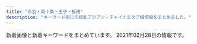 ```yaml
---
title: "赤羽・東十条・王子・板橋"
description: "キーワード別にの巨乳アジアン・チャイナエステ嬢情報をまとめました。"
---
```


新着画像と新着キーワードをまとめています。
2021年02月28日の情報です。

<DmmAffiliateIns />
<KeywordTable
  shops={
    [
    {
        "keywords": {
            "C": 2,
            "D": 6,
            "87": 6,
            "83": 2
        },
        "name": "GOOD TIME",
        "img_links": [
            "http://www.goodtime.iesjp.com/files/002.jpg",
            "http://www.goodtime.iesjp.com/images/m-top02.jpg",
            "http://www.goodtime.iesjp.com/images/m-top-right01.jpg",
            "http://www.goodtime.iesjp.com/images/m-left.jpg",
            "http://www.goodtime.iesjp.com/images/m-yejiao.jpg",
            "http://www.goodtime.iesjp.com/photo_news/upimg/39901600bd6533312b_0.jpg",
            "http://www.goodtime.iesjp.com/files/004.jpg",
            "http://www.goodtime.iesjp.com/photo_news/upimg/529386029caabbb08f_0.jpg",
            "http://www.goodtime.iesjp.com/images/call.png",
            "http://www.goodtime.iesjp.com/images/m-top-right04.jpg",
            "http://www.goodtime.iesjp.com/files/005.jpg",
            "http://www.goodtime.iesjp.com/images/m-top03.jpg",
            "http://www.goodtime.iesjp.com/images/m-top-right02.jpg",
            "http://www.goodtime.iesjp.com/photo_news/upimg/43415603819cc9fd0d_1.jpg",
            "http://www.goodtime.iesjp.com/files/003.jpg",
            "http://www.goodtime.iesjp.com/images/m-head.jpg",
            "http://www.goodtime.iesjp.com/images/m-right.jpg",
            "http://www.goodtime.iesjp.com/images/top-left01.jpg",
            "http://www.goodtime.iesjp.com/images/m-top-right03.jpg"
        ],
        "station": "\u8d64\u7fbd\u5ca9\u6df5\u99c52\u756a\u51fa\u53e3",
        "url": "http://www.goodtime.iesjp.com/"
    },
    {
        "img_links": [
            "http://kissyourelax.xyz/uploads/190514/1-1Z5140R02A31.jpg",
            "http://kissyourelax.xyz/uploads/190426/1-1Z4261G229208.jpg",
            "http://kissyourelax.xyz/uploads/190422/1-1Z422144244F3.jpg",
            "http://kissyourelax.xyz/uploads/190426/1-1Z4261G221600.jpg",
            "http://kissyourelax.xyz/uploads/191129/1-191129154603T5.jpg",
            "http://kissyourelax.xyz/uploads/200812/1-200Q212540D24.jpg",
            "http://kissyourelax.xyz/uploads/190625/1-1Z625203Q3N2.jpg",
            "http://kissyourelax.xyz/uploads/200929/1-200929125F62K.jpg",
            "http://kissyourelax.xyz/uploads/200929/1-200929125H1111.jpg",
            "http://kissyourelax.xyz/uploads/190514/1-1Z5140R044351.jpg",
            "http://kissyourelax.xyz/uploads/191213/1-1912131550052E.jpg",
            "http://kissyourelax.xyz/uploads/190802/1-1ZP20P91YN.jpg",
            "http://kissyourelax.xyz/uploads/190426/1-1Z4261G1591I.jpg",
            "http://kissyourelax.xyz/uploads/190712/1-1ZG2111A3147.jpg",
            "http://kissyourelax.xyz/uploads/190422/1-1Z422143352a6.jpg",
            "http://kissyourelax.xyz/uploads/190920/1-1Z9200Z645220.jpg",
            "http://kissyourelax.xyz/uploads/190712/1-1ZG2111F3448.jpg",
            "http://kissyourelax.xyz/img/botton.jpg",
            "http://kissyourelax.xyz/img/s0.png",
            "http://kissyourelax.xyz/uploads/190802/1-1ZP20P930U4.jpg",
            "http://kissyourelax.xyz/uploads/191213/1-19121315493M58.jpg",
            "http://kissyourelax.xyz/uploads/190625/1-1Z625204313L6.jpg",
            "http://kissyourelax.xyz/uploads/190422/1-1Z42214343N22.jpg",
            "http://kissyourelax.xyz/uploads/200812/1-200Q2125423452.jpg"
        ],
        "station": "JR\u8d64\u7fbd\u99c5",
        "keywords": {},
        "name": "Kiss you",
        "url": "http://kissyourelax.xyz/"
    },
    {
        "img_links": [],
        "keywords": {},
        "station": "JR\u738b\u5b50\u99c5\u5317\u53e3",
        "name": "\u3084\u3059\u3089\u304e",
        "url": "http://tenpo5.iest.info/"
    },
    {
        "name": "FLOWER",
        "station": "JR\u8d64\u7fbd\u99c5\u5357\u6539\u672d\u53e3(\u6771)",
        "img_links": [
            "http://esthe-japan.work/flower/upload/202004/1588153474.png"
        ],
        "keywords": {
            "89": 3,
            "87": 3,
            "\u30bb\u30af\u30b7\u30fc": 6,
            "88": 3,
            "98": 1
        },
        "url": "http://esthe-japan.work/flower/"
    },
    {
        "station": "JR\u8d64\u7fbd\u99c5\u897f\u53e3",
        "keywords": {
            "85": 2,
            "C": 15,
            "87": 6,
            "E": 6,
            "86": 8,
            "D": 10
        },
        "name": "Cocosia \uff5e\u30b3\u30b3\u30b7\u30a2\uff5e",
        "url": "http://www.cocosia.work/",
        "img_links": [
            "http://www.cocosia.work/staff/mika.jpg",
            "http://www.cocosia.work/img/bn_contact_sp.jpg",
            "http://www.cocosia.work/img/bn_contact.jpg",
            "http://www.cocosia.work/img/int1.jpg",
            "http://www.cocosia.work/staff/hina.jpg",
            "http://www.cocosia.work/staff/mao1.jpg",
            "http://www.cocosia.work/img/int3.jpg",
            "http://www.cocosia.work/staff/rea.jpg",
            "http://www.cocosia.work/staff/hina1.jpg",
            "http://www.cocosia.work/img/concept_sp.jpg",
            "http://www.cocosia.work/img/concept.jpg",
            "http://www.cocosia.work/staff/yuyu1.jpg",
            "http://www.cocosia.work/img/int3_sp.jpg",
            "http://www.cocosia.work/img/int2_sp.jpg",
            "http://www.cocosia.work/staff/riya1.jpg",
            "http://www.cocosia.work/img/int2.jpg",
            "http://www.cocosia.work/staff/yuyu.jpg",
            "http://www.cocosia.work/img/i_tel.png",
            "http://www.cocosia.work/img/bn_howto_sp.jpg",
            "http://www.cocosia.work/staff/riya.jpg",
            "http://www.cocosia.work/staff/rea1.jpg",
            "http://www.cocosia.work/staff/mao.jpg",
            "http://www.cocosia.work/staff/mika1.jpg",
            "http://www.cocosia.work/img/int1_sp.jpg",
            "http://www.cocosia.work/img/bn_howto.jpg",
            "http://www.cocosia.work/img/header_info.png"
        ]
    },
    {
        "url": "http://www.e-baby.work/",
        "img_links": [
            "http://www.e-baby.work/staff/maya1.jpg",
            "http://www.e-baby.work/staff/kumic.jpg",
            "http://www.e-baby.work/staff/kumi1.jpg",
            "http://www.e-baby.work/staff/haru1.jpg",
            "http://www.e-baby.work/img/all/loader.png",
            "http://www.e-baby.work/staff/rina1.jpg",
            "http://www.e-baby.work/img/all/icon2.png",
            "http://www.e-baby.work/staff/yuka1.jpg",
            "http://www.e-baby.work/staff/karen1.jpg"
        ],
        "keywords": {
            "89": 1,
            "C": 1,
            "85": 1,
            "E": 2,
            "86": 2,
            "84": 1,
            "87": 1,
            "D": 3
        },
        "name": "\u30a2\u30a4\u30ea\u30b9",
        "station": "JR\u8d64\u7fbd\u99c5\u6771\u53e3"
    },
    {
        "keywords": {},
        "img_links": [
            "https://higashijujo-mensesthe.com/button/home.png",
            "https://higashijujo-mensesthe.com/staff/rika-l1.jpg",
            "https://higashijujo-mensesthe.com/menu/friend.png",
            "https://higashijujo-mensesthe.com/staff/satomi-l1.jpg",
            "https://higashijujo-mensesthe.com/staff/lime-s1.jpg",
            "https://higashijujo-mensesthe.com/room/room-l1.jpg",
            "https://higashijujo-mensesthe.com/staff/kimi-l2.jpg",
            "https://higashijujo-mensesthe.com/room/esthe2.jpg",
            "https://higashijujo-mensesthe.com/icon/yelp.png",
            "https://higashijujo-mensesthe.com/room/esthe3.jpg",
            "https://higashijujo-mensesthe.com/staff/satomi-s1.jpg",
            "https://higashijujo-mensesthe.com/2019/10/21/rika-s1.jpg",
            "https://higashijujo-mensesthe.com/button/blog.png",
            "https://higashijujo-mensesthe.com/staff/kimi-l1.jpg",
            "https://higashijujo-mensesthe.com/icon/twitter.png",
            "https://higashijujo-mensesthe.com/room/room-l4.jpg",
            "https://higashijujo-mensesthe.com/images/footer-l.png",
            "https://higashijujo-mensesthe.com/2019/08/10/kimi-s1.jpg",
            "https://higashijujo-mensesthe.com/room/room-l2.jpg",
            "https://higashijujo-mensesthe.com/images/qrcode.png",
            "https://higashijujo-mensesthe.com/room/room-l3.jpg",
            "https://higashijujo-mensesthe.com/menu/home.png",
            "https://higashijujo-mensesthe.com/images/camp.jpg",
            "https://higashijujo-mensesthe.com/icon/line.png",
            "https://higashijujo-mensesthe.com/room/esthe1.jpg",
            "https://higashijujo-mensesthe.com/images/flower.png",
            "https://higashijujo-mensesthe.com/staff/rika-s1.jpg",
            "https://higashijujo-mensesthe.com/images/footer-r.png",
            "https://higashijujo-mensesthe.com/staff/kimi-s1.jpg",
            "https://higashijujo-mensesthe.com/menu/info.png",
            "https://higashijujo-mensesthe.com/menu/blog.png",
            "https://higashijujo-mensesthe.com/2019/08/22/runa-s1.jpg",
            "https://higashijujo-mensesthe.com/button/staff.png",
            "https://higashijujo-mensesthe.com/staff/runa-s1.jpg",
            "https://higashijujo-mensesthe.com/2020/02/29/lime-s1.jpg",
            "https://higashijujo-mensesthe.com/images/main1.jpg",
            "https://higashijujo-mensesthe.com/images/main-sp.jpg",
            "https://higashijujo-mensesthe.com/staff/kimi-s2.jpg",
            "https://higashijujo-mensesthe.com/images/clear.png",
            "https://higashijujo-mensesthe.com/menu/gallery.png",
            "https://higashijujo-mensesthe.com/staff/lime-l1.jpg",
            "https://higashijujo-mensesthe.com/2019/08/23/satomi-s1.jpg",
            "https://higashijujo-mensesthe.com/images/header3.png",
            "https://higashijujo-mensesthe.com/staff/runa-l1.jpg",
            "https://higashijujo-mensesthe.com/icon/facebook.png"
        ],
        "url": "https://higashijujo-mensesthe.com/",
        "name": "Love Sea",
        "station": "JR\u6771\u5341\u6761\u99c5\u5317\u53e3"
    },
    {
        "url": "http://esthe-taiwanaroma.com/",
        "img_links": [
            "http://esthe-taiwanaroma.com/img/mami.jpg",
            "http://esthe-taiwanaroma.com/img/mask05.jpg",
            "http://esthe-taiwanaroma.com/img/reina3.jpg",
            "http://esthe-taiwanaroma.com/img/topbg02.jpg",
            "http://esthe-taiwanaroma.com/img/corona-2.jpg",
            "http://esthe-taiwanaroma.com/img/tel_img.png",
            "http://esthe-taiwanaroma.com/img/mask01.jpg",
            "http://esthe-taiwanaroma.com/img/mask02.jpg",
            "http://esthe-taiwanaroma.com/img/pagetop.png",
            "http://esthe-taiwanaroma.com/img/anna.png",
            "http://esthe-taiwanaroma.com/img/mask04.jpg",
            "http://esthe-taiwanaroma.com/img/mask03.jpg",
            "http://esthe-taiwanaroma.com/img/corona-4.jpg",
            "http://esthe-taiwanaroma.com/img/sara002.jpg",
            "http://esthe-taiwanaroma.com/img/ami.jpg",
            "http://esthe-taiwanaroma.com/img/photo_01.jpg",
            "http://esthe-taiwanaroma.com/img/head_img.png",
            "http://esthe-taiwanaroma.com/img/corona-5.jpg",
            "http://esthe-taiwanaroma.com/img/yuki.jpg",
            "http://esthe-taiwanaroma.com/img/hina.jpg",
            "http://esthe-taiwanaroma.com/img/kaori2.jpg",
            "http://esthe-taiwanaroma.com/img/corona-3.jpg",
            "http://esthe-taiwanaroma.com/img/sara2.jpg",
            "http://esthe-taiwanaroma.com/img/mami03.png",
            "http://esthe-taiwanaroma.com/img/miki.jpg",
            "http://esthe-taiwanaroma.com/img/emi001.jpg"
        ],
        "name": "\u53f0\u6e7e\u30a2\u30ed\u30de",
        "station": "JR\u8d64\u7fbd\u99c5\u5357\u53e3",
        "keywords": {}
    },
    {
        "keywords": {
            "D": 2,
            "86": 2
        },
        "url": "http://shanshan-esthe.com/",
        "name": "\u9999\u9999",
        "station": "JR\u6771\u5341\u6761\u99c5\u5317\u53e3",
        "img_links": [
            "http://shanshan-esthe.com/img/sta14.jpg",
            "http://shanshan-esthe.com/img/st16.jpg",
            "http://shanshan-esthe.com/img/no.png",
            "http://shanshan-esthe.com/img/sta0.jpg",
            "http://shanshan-esthe.com/img/st14.jpg"
        ]
    },
    {
        "station": "JR\u8d64\u7fbd\u99c5\u5357\u53e3",
        "keywords": {},
        "name": "Only one \uff5e\u30aa\u30f3\u30ea\u30fc\u30ef\u30f3\uff5e",
        "img_links": [
            "http://www.roserelaxation.info/upload/images/20171206_132823.jpg",
            "http://www.roserelaxation.info/upload/images/20171206_132851.jpg",
            "http://www.roserelaxation.info/upload/202007/thumb/1594636246.jpg",
            "http://www.roserelaxation.info/upload/images/20170706_091357.jpg",
            "http://www.roserelaxation.info/upload/202007/thumb_dis/1594636355.jpg",
            "http://www.roserelaxation.info/upload/201807/thumb/1531195547.jpg",
            "http://www.roserelaxation.info/upload/images/20170613_104732.jpg",
            "http://www.roserelaxation.info/upload/202007/1594636355.jpg",
            "http://www.roserelaxation.info/upload/201807/thumb_dis/1531195952.jpg",
            "http://www.roserelaxation.info/upload/201808/thumb_dis/1535596152.jpg",
            "http://www.roserelaxation.info/upload/201807/thumb_dis/1531195547.jpg",
            "http://www.roserelaxation.info/upload/202008/1598846272.jpg",
            "http://www.roserelaxation.info/upload/201801/thumb/1517150493.jpg",
            "http://www.roserelaxation.info/upload/images/20171206_132919.jpg",
            "http://www.roserelaxation.info/upload/201707/1499300573.jpg",
            "http://www.roserelaxation.info/upload/202007/1594636684.jpg",
            "http://www.roserelaxation.info/upload/201807/1531197286.jpg",
            "http://www.roserelaxation.info/upload/202007/thumb_dis/1594636246.jpg",
            "http://www.roserelaxation.info/upload/201712/1512155748.jpg",
            "http://www.roserelaxation.info/upload/201712/thumb_dis/1512155748.jpg",
            "http://www.roserelaxation.info/upload/201801/1517150493.jpg",
            "http://www.roserelaxation.info/upload/images/20170525_102731.jpg",
            "http://www.roserelaxation.info/upload/201807/1531195547.jpg",
            "http://www.roserelaxation.info/upload/202007/thumb_dis/1594636684.jpg",
            "http://www.roserelaxation.info/upload/202007/thumb_dis/1594636322.jpg",
            "http://www.roserelaxation.info/upload/images/20171206_133002.jpg",
            "http://www.roserelaxation.info/upload/images/20171214_032900.jpg",
            "http://www.roserelaxation.info/upload/201801/thumb_dis/1517150493.jpg",
            "http://www.roserelaxation.info/upload/201807/thumb_dis/1531197286.jpg",
            "http://www.roserelaxation.info/upload/201807/thumb/1531195952.jpg",
            "http://www.roserelaxation.info/upload/201708/1502280972.jpg",
            "http://www.roserelaxation.info/upload/201807/1531195952.jpg",
            "http://www.roserelaxation.info/upload/201712/thumb/1512155748.jpg",
            "http://www.roserelaxation.info/upload/202007/1594636246.jpg",
            "http://www.roserelaxation.info/upload/202007/thumb/1594636684.jpg",
            "http://www.roserelaxation.info/upload/201708/thumb_dis/1502280972.jpg",
            "http://www.roserelaxation.info/upload/202007/thumb/1594636355.jpg"
        ],
        "url": "http://www.roserelaxation.info/"
    },
    {
        "keywords": {
            "86": 4,
            "90": 2,
            "84": 4,
            "85": 9
        },
        "name": "Last Paradise \uff5e\u30e9\u30b9\u30c8\u30d1\u30e9\u30c0\u30a4\u30b9\uff5e",
        "url": "http://lastpara.net/",
        "img_links": [
            "http://lastpara.net/image/cast/cast_287_1_l.jpg",
            "http://lastpara.net/image/cast/cast_259_1_s.jpg",
            "http://lastpara.net/image/cast/cast_256_1_l.jpg",
            "http://lastpara.net/image/cast/cast_265_1_s.jpg",
            "http://lastpara.net/image/cast/cast_255_1_l.jpg",
            "http://lastpara.net/image/cast/cast_259_1_l.jpg",
            "http://lastpara.net/image/cast/cast_263_1_s.jpg",
            "http://lastpara.net/image/cast/cast_262_1_l.jpg",
            "http://lastpara.net/img/event/camp_top_02.jpg",
            "http://lastpara.net/img/recuit.png",
            "http://lastpara.net/image/cast/cast_256_1_s.jpg",
            "http://lastpara.net/image/cast/cast_265_1_l.jpg",
            "http://lastpara.net/img/news-ttl.jpg",
            "http://lastpara.net/image/cast/cast_261_1_l.jpg",
            "http://lastpara.net/image/cast/cast_286_1_s.jpg",
            "http://lastpara.net/image/cast/cast_286_1_l.jpg",
            "http://lastpara.net/image/cast/cast_263_1_l.jpg",
            "http://lastpara.net/image/cast/cast_287_1_s.jpg"
        ],
        "station": "JR\u8d64\u7fbd\u99c5\u5357\u53e3"
    },
    {
        "name": "\u83ef\u8276",
        "station": "JR\u8d64\u7fbd\u99c5\u6771\u53e3",
        "img_links": [
            "http://ka-en.work/img/botton5.jpg",
            "http://ka-en.work/sp/img/cam.jpg",
            "http://ka-en.work/sp/img/st8.jpg",
            "http://ka-en.work/sp/img/info.jpg",
            "http://ka-en.work/img/botton2.jpg",
            "http://ka-en.work/sp/img/st10.jpg",
            "http://ka-en.work/sp/img/pic.jpg",
            "http://ka-en.work/img/fla-1.jpg",
            "http://ka-en.work/sp/img/st4.jpg",
            "http://ka-en.work/sp/img/tit.jpg",
            "http://ka-en.work/sp/img/t-r.jpg",
            "http://ka-en.work/sp/img/sys.jpg",
            "http://ka-en.work/sp/img/time.jpg",
            "http://ka-en.work/sp/img/p-9.jpg",
            "http://ka-en.work/img/acc3.jpg",
            "http://ka-en.work/img/acc5.jpg",
            "http://ka-en.work/sp/img/acc1.jpg",
            "http://ka-en.work/sp/img/add.jpg",
            "http://ka-en.work/sp/img/botton.jpg",
            "http://ka-en.work/sp/img/acc2.jpg",
            "http://ka-en.work/sp/img/acc3.jpg",
            "http://ka-en.work/img/st4.jpg",
            "http://ka-en.work/sp/img/st3.jpg",
            "http://ka-en.work/img/acc2.jpg",
            "http://ka-en.work/img/st6.jpg",
            "http://ka-en.work/img/foot.jpg",
            "http://ka-en.work/sp/img/kanban.jpg",
            "http://ka-en.work/img/botton6.jpg",
            "http://ka-en.work/img/mo.png",
            "http://ka-en.work/img/st3.jpg",
            "http://ka-en.work/sp/img/acc4.jpg",
            "http://ka-en.work/img/s3.jpg",
            "http://ka-en.work/sp/img/st6.jpg",
            "http://ka-en.work/img/s2.jpg",
            "http://ka-en.work/img/botton3.jpg",
            "http://ka-en.work/sp/img/p-6.jpg",
            "http://ka-en.work/img/head.jpg",
            "http://ka-en.work/img/s6.jpg",
            "http://ka-en.work/sp/img/t-t.jpg",
            "http://ka-en.work/img/botton4.jpg",
            "http://ka-en.work/img/s4.jpg",
            "http://ka-en.work/sp/img/p-10.jpg",
            "http://ka-en.work/img/botton.jpg",
            "http://ka-en.work/img/st9.jpg",
            "http://ka-en.work/img/st7.jpg",
            "http://ka-en.work/img/acc1.jpg",
            "http://ka-en.work/sp/img/st7.jpg",
            "http://ka-en.work/sp/img/t-s.jpg",
            "http://ka-en.work/sp/img/tel.jpg",
            "http://ka-en.work/sp/img/pc.jpg",
            "http://ka-en.work/sp/img/t-a.jpg",
            "http://ka-en.work/img/st2.jpg",
            "http://ka-en.work/img/st10.jpg",
            "http://ka-en.work/img/st1.jpg",
            "http://ka-en.work/img/kanban.jpg",
            "http://ka-en.work/sp/img/t-o.jpg",
            "http://ka-en.work/img/fla-3.jpg",
            "http://ka-en.work/sp/img/st9.jpg",
            "http://ka-en.work/sp/img/st1.jpg",
            "http://ka-en.work/sp/img/acc5.jpg",
            "http://ka-en.work/img/acc4.jpg",
            "http://ka-en.work/img/s9.jpg",
            "http://ka-en.work/img/st8.jpg",
            "http://ka-en.work/img/fla-2.jpg",
            "http://ka-en.work/img/s10.jpg",
            "http://ka-en.work/img/s7.jpg",
            "http://ka-en.work/sp/img/st2.jpg"
        ],
        "keywords": {
            "D": 5,
            "88": 2,
            "C": 17,
            "E": 3,
            "87": 1,
            "86": 2,
            "84": 1,
            "85": 12
        },
        "url": "http://ka-en.work/"
    },
    {
        "name": "\u7f8e\u5065",
        "keywords": {
            "C": 15
        },
        "url": "http://oji.pink/",
        "station": "JR\u738b\u5b50\u99c5\u5317\u53e3",
        "img_links": [
            "http://oji.pink/images/mobile.jpg",
            "http://oji.pink/images/g7.jpg",
            "http://oji.pink/images/yuki.jpg",
            "http://oji.pink/images/r1.jpg",
            "http://oji.pink/images/g0.jpg",
            "http://oji.pink/images/r4.jpg",
            "http://oji.pink/images/g1.jpg",
            "http://oji.pink/images/aki.jpg",
            "http://oji.pink/images/r2.jpg",
            "http://oji.pink/images/g2.jpg",
            "http://oji.pink/images/g5.jpg",
            "http://oji.pink/images/zi_link.png",
            "http://oji.pink/images/3.png",
            "http://oji.pink/images/top.jpg",
            "http://oji.pink/images/new1.jpg",
            "http://oji.pink/images/zi_staff.png",
            "http://oji.pink/images/r3.jpg",
            "http://oji.pink/images/1.png"
        ]
    },
    {
        "url": "http://flower.este88.com/",
        "station": "JR\u8d64\u7fbd\u99c5\u5357\u53e3",
        "img_links": [
            "http://flower.este88.com/gals/moe1.jpg",
            "http://flower.este88.com/gals/emi1.jpg",
            "http://flower.este88.com/i/images/access5.jpg",
            "http://flower.este88.com/i/images/access3.jpg",
            "http://flower.este88.com/gals/yuuna1.jpg",
            "http://flower.este88.com/i/images/access7.jpg",
            "http://flower.este88.com/images/m03.jpg",
            "http://flower.este88.com/images/dot.png",
            "http://flower.este88.com/images/m05.jpg",
            "http://flower.este88.com/images/m01.jpg",
            "http://flower.este88.com/gals/riri1.jpg",
            "http://flower.este88.com/i/images/access1.jpg",
            "http://flower.este88.com/images/m04.jpg",
            "http://flower.este88.com/i/images/access6.jpg",
            "http://flower.este88.com/images/img1.jpg",
            "http://flower.este88.com/gals/erika1.jpg",
            "http://flower.este88.com/images/kp01.jpg",
            "http://flower.este88.com/images/m02.jpg",
            "http://flower.este88.com/i/images/access2.jpg",
            "http://flower.este88.com/i/images/access4.jpg",
            "http://flower.este88.com/gals/haruka1.jpg"
        ],
        "keywords": {},
        "name": "Flower"
    },
    {
        "img_links": [
            "http://www.crossu.xyz/uploads/180620/1-1P62010193X63.jpg",
            "http://www.crossu.xyz/uploads/180621/1-1P621101232H4.jpg",
            "http://www.crossu.xyz/uploads/200528/1-20052Q52142229.jpg",
            "http://www.crossu.xyz/templets/default/picture/head.jpg",
            "http://www.crossu.xyz/templets/default/picture/rec1.png",
            "http://www.crossu.xyz/uploads/190924/1-1Z9241056212J.jpg",
            "http://www.crossu.xyz/uploads/180620/1-1P62010154K00.png",
            "http://www.crossu.xyz/uploads/191129/1-19112914393CK.jpg",
            "http://www.crossu.xyz/uploads/allimg/180620/1-1P6201013133b.jpg",
            "http://www.crossu.xyz/templets/default/picture/staff_t.jpg",
            "http://www.crossu.xyz/uploads/191119/1-19111915043V27.jpg",
            "http://www.crossu.xyz/templets/default/picture/news.jpg",
            "http://www.crossu.xyz/templets/default/picture/interior_t.jpg",
            "http://www.crossu.xyz/uploads/181211/1-1Q2111433162D.jpg"
        ],
        "url": "http://www.crossu.xyz/",
        "station": "JR\u738b\u5b50\u99c5\u5317\u53e3",
        "name": "\u685c\u306e\u604b",
        "keywords": {
            "\u30bb\u30af\u30b7\u30fc": 5
        }
    },
    {
        "keywords": {
            "86": 1,
            "D": 5,
            "87": 4
        },
        "url": "http://www.darling.esjp.info/",
        "img_links": [
            "http://www.darling.esjp.info/img/nav-004.png",
            "http://www.darling.esjp.info/files/002.jpg",
            "http://www.darling.esjp.info/img/nav-002.png",
            "http://www.darling.esjp.info/files/008.jpg",
            "http://www.darling.esjp.info/img/top01.png",
            "http://www.darling.esjp.info/files/007.jpg",
            "http://www.darling.esjp.info/img/stb.jpg",
            "http://www.darling.esjp.info/img/nav-003.png",
            "http://www.darling.esjp.info/files/003.jpg",
            "http://www.darling.esjp.info/files/001.jpg",
            "http://www.darling.esjp.info/img/tel.png",
            "http://www.darling.esjp.info/img/nav-005.png",
            "http://www.darling.esjp.info/img/stt.jpg",
            "http://www.darling.esjp.info/img/nav-006.png",
            "http://www.darling.esjp.info/img/nav-001.png"
        ],
        "station": "JR\u8d64\u7fbd\u99c5\u5357\u53e3",
        "name": "Darling \uff5e\u30c0\u30fc\u30ea\u30f3\uff5e"
    },
    {
        "img_links": [
            "http://angel-aroma.net/img/m1.jpg",
            "http://angel-aroma.net/img/m4.jpg",
            "http://angel-aroma.net/img/top.jpg",
            "http://angel-aroma.net/img/sta1.jpg",
            "http://angel-aroma.net/img/sta2.jpg",
            "http://angel-aroma.net/img/m3.jpg",
            "http://angel-aroma.net/img/sta6.jpg",
            "http://angel-aroma.net/img/m5.jpg",
            "http://angel-aroma.net/img/m6.jpg",
            "http://angel-aroma.net/img/m2.jpg",
            "http://angel-aroma.net/img/no.png",
            "http://angel-aroma.net/img/stafft.jpg",
            "http://angel-aroma.net/img/sta3.jpg",
            "http://angel-aroma.net/img/sta5.jpg",
            "http://angel-aroma.net/img/m30.jpg",
            "http://angel-aroma.net/img/m10.jpg",
            "http://angel-aroma.net/img/qr.jpg",
            "http://angel-aroma.net/img/m20.jpg"
        ],
        "keywords": {
            "87": 2,
            "84": 2,
            "82": 2,
            "86": 4
        },
        "station": "JR\u8d64\u7fbd\u99c5\u6771\u53e3",
        "url": "http://angel-aroma.net/",
        "name": "\u30c0\u30fc\u30ea\u30f3"
    },
    {
        "keywords": {
            "85": 6,
            "88": 12,
            "D": 36,
            "86": 18
        },
        "name": "\u5922\u3054",
        "url": "https://yumego.tyo.cm/",
        "station": "JR\u5341\u6761\u99c5\u5357\u53e3",
        "img_links": [
            "https://yumego.tyo.cm/photos/sites/83/2020/12/2020120610415197.jpg",
            "https://yumego.tyo.cm/images/tit_staff01.png",
            "https://yumego.tyo.cm/images/room2.jpg",
            "https://yumego.tyo.cm/images/room4.jpg",
            "https://yumego.tyo.cm/images/sp_tit_twitter.png",
            "https://yumego.tyo.cm/images/room1.jpg",
            "https://yumego.tyo.cm/images/maining.jpg",
            "https://yumego.tyo.cm/images/img_tel.png",
            "https://yumego.tyo.cm/photos/sites/83/2020/12/2020120108205393.jpg",
            "https://yumego.tyo.cm/images/sp_tit_staff01.png",
            "https://yumego.tyo.cm/photos/sites/83/2020/12/2020120610415359.jpg",
            "https://yumego.tyo.cm/photos/sites/83/2021/02/2021020212253138.jpg",
            "https://yumego.tyo.cm/images/tit_twitter.png",
            "https://yumego.tyo.cm/images/tit_therapist.png",
            "https://yumego.tyo.cm/images/sp_tit_therapist.png",
            "https://yumego.tyo.cm/photos/sites/83/2020/12/2020120610415227.jpg",
            "https://yumego.tyo.cm/images/sp_tit_staff02.png",
            "https://yumego.tyo.cm/photos/sites/83/2020/12/2020120802122351.jpg",
            "https://yumego.tyo.cm/photos/sites/83/2020/12/2020120108205582.jpg",
            "https://yumego.tyo.cm/images/room3.jpg",
            "https://yumego.tyo.cm/images/top.jpg",
            "https://yumego.tyo.cm/images/sp_tit_new.png",
            "https://yumego.tyo.cm/images/sp_top.jpg",
            "https://yumego.tyo.cm/photos/sites/83/2020/12/2020120108205259.jpg",
            "https://yumego.tyo.cm/images/tit_staff02.png",
            "https://yumego.tyo.cm/photos/sites/83/2020/12/2020120610415351.jpg",
            "https://yumego.tyo.cm/photos/sites/83/2020/12/2020120802122165.jpg",
            "https://yumego.tyo.cm/images/tit_new.png"
        ]
    },
    {
        "name": "\u5f69\u8679",
        "station": "\u5c3e\u4e45\u99c5",
        "keywords": {},
        "url": "http://e-yuri.work/",
        "img_links": [
            "http://e-yuri.work/staff/ayumi.jpg",
            "http://e-yuri.work/images/rec2.jpg",
            "http://e-yuri.work/img/ayumi1.jpg",
            "http://e-yuri.work/images/ac1.jpg",
            "http://e-yuri.work/images/head.jpg",
            "http://e-yuri.work/images/3.jpg",
            "http://e-yuri.work/images/int2.jpg",
            "http://e-yuri.work/images/interior_t.jpg",
            "http://e-yuri.work/images/s1.png",
            "http://e-yuri.work/staff/karina.jpg",
            "http://e-yuri.work/images/news.jpg",
            "http://e-yuri.work/img/yuyu1.jpg",
            "http://e-yuri.work/images/staff_t.jpg",
            "http://e-yuri.work/img/karina1.jpg",
            "http://e-yuri.work/images/int1.jpg",
            "http://e-yuri.work/images/sys.jpg",
            "http://e-yuri.work/images/tg.jpg",
            "http://e-yuri.work/images/1.jpg",
            "http://e-yuri.work/staff/yuyu.jpg",
            "http://e-yuri.work/images/rec1.jpg",
            "http://e-yuri.work/images/2.jpg"
        ]
    }
]
}
/>
<DmmAffiliateScript />
